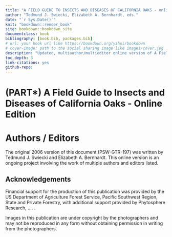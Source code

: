 ```yaml
--- 
title: "A FIELD GUIDE TO INSECTS AND DISEASES OF CALIFORNIA OAKS - online edition"
author: "Tedmund J. Swiecki, Elizabeth A. Bernhardt, eds."
date: "`r Sys.Date()`"
knit: "bookdown::render_book"
site: bookdown::bookdown_site
documentclass: book
bibliography: [book.bib, packages.bib]
# url: your book url like https://bookdown.org/yihui/bookdown
# cover-image: path to the social sharing image like images/cover.jpg
description: "Updated, multiauthor/multieditor online version of A Field Guide to Insects and Diseases of California Oaks"
toc_depth: 3
link-citations: yes
github-repo: 
---
```



# (PART\*) A Field Guide to Insects and Diseases of California Oaks - Online Edition {-} 

# Authors / Editors {- #frontmatter} 
The original 2006 version of this document (PSW-GTR-197) was written by Tedmund J. Swiecki and Elizabeth A. Bernhardt. This online version is an ongoing project involving the work of multiple authors and editors listed.

## Acknowledgements {-} 

Financial support for the production of this publication was provided by the US Department of Agriculture Forest Service, Pacific Southwest Region, State and Private Forestry, with additional support provided by Phytosphere Research, .... .

Images in this publication are under copyright by the photographers and may not be reproduced in any form without obtaining permission in writing from the photographers.






